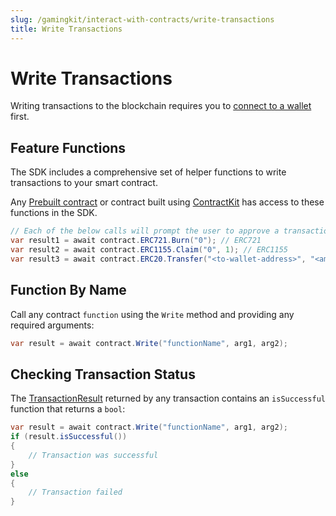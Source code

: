 ```yaml
---
slug: /gamingkit/interact-with-contracts/write-transactions
title: Write Transactions
---
```



# Write Transactions

Writing transactions to the blockchain requires you to [connect to a wallet](/gamingkit/setting-up/connect-wallets) first.

## Feature Functions

The SDK includes a comprehensive set of helper functions to write transactions to your smart contract.

Any [Prebuilt contract](prebuilt-contracts) or contract built using [ContractKit](/contractkit) has access to these functions in the SDK.

```csharp
// Each of the below calls will prompt the user to approve a transaction:
var result1 = await contract.ERC721.Burn("0"); // ERC721
var result2 = await contract.ERC1155.Claim("0", 1); // ERC1155
var result3 = await contract.ERC20.Transfer("<to-wallet-address>", "<amount-of-tokens>"); // ERC20
```

<div className="row">
  <div className="col col--12" style={{ padding: 8 }}>
    <QuickstartCard
      name="Coming Soon: Learn More About Interacting With Contracts"
      link="/sdk/interacting-with-contracts"
      image="/assets/product/sdk.png"
    />
  </div>
</div>

## Function By Name

Call any contract `function` using the `Write` method and providing any required arguments:

```csharp
var result = await contract.Write("functionName", arg1, arg2);
```

## Checking Transaction Status

The [TransactionResult](/unity/TransactionResult) returned by any transaction contains an `isSuccessful` function that returns a `bool`:

```csharp
var result = await contract.Write("functionName", arg1, arg2);
if (result.isSuccessful())
{
    // Transaction was successful
}
else
{
    // Transaction failed
}
```
